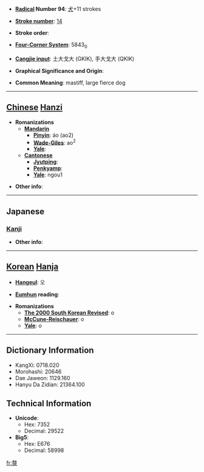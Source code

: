 * '''[[Wiktionary:Chinese radical index| Radical]] Number 94''': [[Wiktionary:Chinese radical index 犬|犬]]+11 strokes

* '''[[Wiktionary:Chinese total strokes index|Stroke number]]''': [[Wiktionary:Chinese total strokes index 14|14]]

* '''Stroke order''': 

* '''[[Wiktionary:Chinese four corner index|Four-Corner System]]''': 5843<sub>0</sub>

* '''[[Wiktionary:Chinese Cangjie index|Cangjie input]]''': 土大戈大 (GKIK), 手大戈大 (QKIK)

* '''Graphical Significance and Origin''': 

* '''Common Meaning''': mastiff, large fierce dog

----

== [[Chinese]] [[Hanzi]] ==

* '''Romanizations'''
** '''[[Mandarin]]'''
*** '''[[Pinyin]]''': áo (ao2)
*** '''[[Wade-Giles]]''': ao<sup>2</sup>
*** '''[[Yale]]''': 
** '''[[Cantonese]]'''
*** '''[[Jyutping]]''':
*** '''[[Penkyamp]]''': 
*** '''[[Yale]]''': ngou1

* '''Other info''': 

----

==Japanese==
===[[Kanji]]===
{{kanji|on readings=[[ごう]] (gō)
|kun readings=[[いぬ]] (inu)
}}

* '''Other info''':  

----

== [[Korean]] [[Hanja]] ==

* '''[[Hangeul]]''': 오

* '''[[Eumhun]] reading''': 

* '''Romanizations'''
** '''[[The 2000 South Korean Revised Romanization|The 2000 South Korean Revised]]''': o
** '''[[McCune-Reischauer]]''': o
** '''[[Yale]]''': o

----

== Dictionary Information ==

* KangXi: 0718.020
* Morohashi: 20646
* Dae Jaweon: 1129.160
* Hanyu Da Zidian: 21364.100

== Technical Information ==

* '''Unicode''':
** Hex: 7352
** Decimal: 29522
* '''Big5''':
** Hex: E676
** Decimal: 58998

[[fr:獒]]